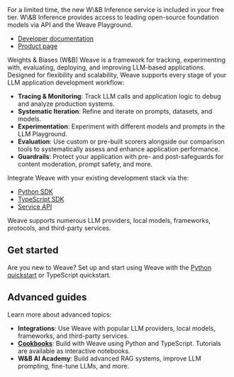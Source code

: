 <Info>
  For a limited time, the new W\&B Inference service is included in your free tier. W\&B Inference provides access to leading open-source foundation models via API and the Weave Playground.

  * [Developer documentation](./guides/integrations/inference)
  * [Product page](https://wandb.ai/site/inference)
</Info>

Weights & Biases (W\&B) Weave is a framework for tracking, experimenting with, evaluating, deploying, and improving LLM-based applications. Designed for flexibility and scalability, Weave supports every stage of your LLM application development workflow:

* **Tracing & Monitoring**: Track LLM calls and application logic to debug and analyze production systems.
* **Systematic Iteration**: Refine and iterate on prompts, datasets, and models.
* **Experimentation**: Experiment with different models and prompts in the LLM Playground.
* **Evaluation**: Use custom or pre-built scorers alongside our comparison tools to systematically assess and enhance application performance.
* **Guardrails**: Protect your application with pre- and post-safeguards for content moderation, prompt safety, and more.

Integrate Weave with your existing development stack via the:

* [Python SDK](./reference/python-sdk/weave/index)
* [TypeScript SDK](./reference/typescript-sdk/weave/README)
* [Service API](./reference/service-api/index)

Weave supports numerous LLM providers, local models, frameworks, protocols, and third-party services.

## Get started

Are you new to Weave? Set up and start using Weave with the [Python quickstart](./quickstart) or TypeScript quickstart.

## Advanced guides

Learn more about advanced topics:

* **Integrations**: Use Weave with popular LLM providers, local models, frameworks, and third-party services.
* **[Cookbooks](/ko/cookbooks/Intro_to_Weave_Hello_Trace)**: Build with Weave using Python and TypeScript. Tutorials are available as interactive notebooks.
* **W\&B AI Academy**: Build advanced RAG systems, improve LLM prompting, fine-tune LLMs, and more.
